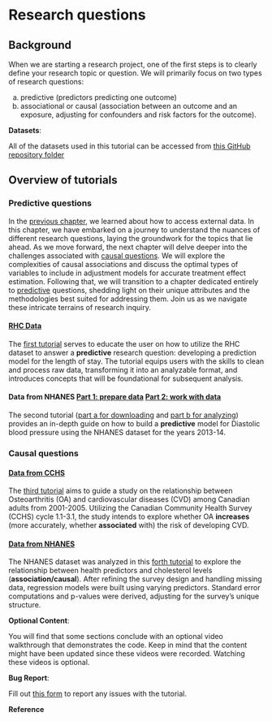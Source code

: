# Research questions

## Background

When we are starting a research project, one of the first steps is to clearly define your research topic or question. We will primarily focus on two types of research questions:

(a) predictive (predictors predicting one outcome)
(b) associational or causal (association between an outcome and an exposure, adjusting for confounders and risk factors for the outcome).

::: callout-important
**Datasets**:

All of the datasets used in this tutorial can be accessed from [this GitHub repository folder](https://github.com/ehsanx/EpiMethods/tree/main/Data/researchquestion)
:::

## Overview of tutorials

### Predictive questions

::: column-margin
In the [previous chapter](accessing.html), we learned about how to access external data. In this chapter, we have embarked on a journey to understand the nuances of different research questions, laying the groundwork for the topics that lie ahead. As we move forward, the next chapter will delve deeper into the challenges associated with [causal questions](confounding.html). We will explore the complexities of causal associations and discuss the optimal types of variables to include in adjustment models for accurate treatment effect estimation. Following that, we will transition to a chapter dedicated entirely to [predictive](predictivefactors.html) questions, shedding light on their unique attributes and the methodologies best suited for addressing them. Join us as we navigate these intricate terrains of research inquiry.
:::

#### [RHC Data](researchquestion1.html)

The [first tutorial](researchquestion1.html) serves to educate the user on how to utilize the RHC dataset to answer a **predictive** research question: developing a prediction model for the length of stay. The tutorial equips users with the skills to clean and process raw data, transforming it into an analyzable format, and introduces concepts that will be foundational for subsequent analysis.

#### Data from NHANES [Part 1: prepare data](researchquestion2a.html) [Part 2: work with data](researchquestion2b.html)

The second tutorial ([part a for downloading](researchquestion2a.html) and [part b for analyzing](researchquestion2b.html)) provides an in-depth guide on how to build a **predictive** model for Diastolic blood pressure using the NHANES dataset for the years 2013-14.

### Causal questions

#### [Data from CCHS](researchquestion3.html)

The [third tutorial](researchquestion3.html) aims to guide a study on the relationship between Osteoarthritis (OA) and cardiovascular diseases (CVD) among Canadian adults from 2001-2005. Utilizing the Canadian Community Health Survey (CCHS) cycle 1.1-3.1, the study intends to explore whether OA **increases** (more accurately, whether **associated** with) the risk of developing CVD.

#### [Data from NHANES](researchquestion4.html)

The NHANES dataset was analyzed in this [forth tutorial](researchquestion4.html) to explore the relationship between health predictors and cholesterol levels (**association/causal**). After refining the survey design and handling missing data, regression models were built using varying predictors. Standard error computations and p-values were derived, adjusting for the survey's unique structure.

::: callout-tip
**Optional Content**:

You will find that some sections conclude with an optional video walkthrough that demonstrates the code. Keep in mind that the content might have been updated since these videos were recorded. Watching these videos is optional.
:::

::: callout-warning
**Bug Report**:

Fill out [this form](https://forms.gle/YSwuiebtb1E9wjHu9) to report any issues with the tutorial.
:::

**Reference**
